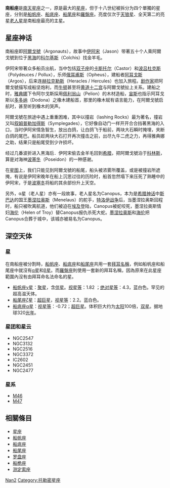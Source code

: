 {{unreferenced|time=2013-11-26T06:42:02+00:00}}
'''南船座'''是[[南天星座|南天星座]]之一，原是最大的[[星座|星座]]，但于十八世纪被拆分为四个單獨的星座，分別是[[船帆座|船帆座]]、[[船底座|船底座]]、[[船尾座|船尾座]]和[[羅盤座|羅盤座]]。亮度仅次于[[天狼星|天狼星]]、全天第二的亮星[[老人星|老人星]]是南船座最亮的主星。

== 星座神话 ==
南船座即[[阿爾戈號|阿爾戈號]]（Argonauts），故事中[[伊阿宋|伊阿宋]]（Jason）带著五十个人乘阿爾戈號到位于[[黑海|黑海]]的[[科尔基斯|科尔基斯]]（Colchis）找金羊毛。

伊阿宋带著众多船员出航，当中包括[[双子座|双子座]]的[[卡斯托尔|卡斯托尔]]（Castor）和[[波吕杜克斯|波吕杜克斯]]（Polydeuces / Pollux），乐师[[俄耳甫斯|俄耳甫斯]]（Opheus），建船者[[阿耳戈斯|阿耳戈斯]]（Argos），后来连[[赫拉克勒斯|赫拉克勒斯]]（Heracles / Hercules）也加入旅程。[[剧作家|剧作家]]把阿爾戈號描写成船坚炮利，而[[艾萨克·牛顿|牛顿]]甚至将[[黄道十二宫|黄道十二宫]]与阿爾戈號扯上关系。建船之时，[[雅典娜|雅典娜]]下令阿尔戈斯採用[[佩利翁山|佩利翁山]]（Pelion）的木材造船，[[宙斯|宙斯]]也指示阿耳戈斯以[[多多纳|多多纳]]（Dodona）之橡木建船首，那里的橡木赋有语言能力，在阿爾戈號启航时，甚至听到橡木的哭声。

阿爾戈號在旅途中遇上重重困难，其中以撞岩（lashing Rocks）最为著名，撞岩又叫[[叙姆普勒加得斯|叙姆普勒加得斯]]（Symplegades），它好像自动门一样开开合合挡著黑海的入口，当时伊阿宋情急智生，放出白鸽，让白鸽飞于船前，两块大石瞬时掩埋，夹断白鸽的尾巴。船员趁两块大石打开再次撞击之前，出尽九牛二虎之力，再得雅典娜之助，结果只是船尾受到少许损坏。

经过几番波折进入黑海后．伊阿宋偷去金羊毛回到[[希腊|希腊]]，把阿爾戈號泊于[[科林斯|科林斯]]，算是对海神[[波塞冬|波塞冬]]（Poseidon）的一种感谢。

在[[星图|星图]]上，我们只能见到阿爾戈號的船尾，船头被浓雾所覆盖，或是被撞岩所遮掩，有说是伊阿宋晚年在船上沉思过往的历险时，船首忽然塌下来压死了熟睡中的伊阿宋，于是[[波塞冬|波塞冬]]将船的其余部份升上天空。

另外，α星（老人星）亦有一段故事，老人星名为Canopus，本为是[[希腊神话|希腊神话]]中[[斯巴达|斯巴达]]的国王[[墨涅拉奥斯|墨涅拉奥斯]]（Menelaus）的舵手，[[特洛伊战争|特洛伊战争]]后，当墨涅拉奥斯回程时，船只被吹离航道，他们被迫在[[埃及|埃及]]登陆，Canopus被蛇咬死，墨涅拉奥斯情妇[[海伦|海伦]]（Helen of Troy）替Canopus报仇杀死大蛇。[[墨涅拉奥斯|墨涅拉奥斯]]和[[海伦|海伦]]把Canopus合葬于城中，该城亦被易名为Canopus。

== 深空天体 ==
===星===
在南船座被分割時，[[船帆座|船帆座]]、[[船底座|船底座]]和[[船尾座|船尾座]]共用一套[[拜耳命名法|拜耳名稱]]，例如船帆座和船尾座中就沒有[[老人星|α星]]和[[南船五|β星]]。而[[羅盤座|羅盤座]]則使用一套新的拜耳名稱，因為原來在此星座範圍內沒有由拜耳命名法命名的星。
*[[天社一|船帆座γ星]]：[[聚星|聚星]]，含[[伴星|伴星]]。[[视星等|视星等]]：1.82 ；[[绝对星等|绝对星等]]：4.3，蓝白色。罕见的超高温天体。
*[[弧矢增二十二|船尾座ζ星]]：[[超巨星|超巨星]]，[[视星等|视星等]]：2.2。蓝白色。
*[[老人星|船底座α星]]：[[视星等|视星等]]：-0.72；[[超巨星|超巨星]]。体积巨大约为[[太阳|太阳]]100倍，[[双星|双星]]。据地球320[[光年|光年]]。

===星团和星云===
*NGC2547
*NGC3132
*NGC2516
*NGC3372
*IC2602
*NGC2451
*NGC2477

===星系===
*[[M46|M46]]
*[[M47|M47]]

==相關條目==
*[[星座|星座]]
*[[船帆座|船帆座]]
*[[船底座|船底座]]
*[[船尾座|船尾座]]
*[[罗盘座|罗盘座]]
*[[船桅座|船桅座]]
*[[测定索座|测定索座]]

{{Commons|Auriga|南船座}}

{{Constellations/historic}}
{{ConstellationsNLDLAltered}}
{{星座/現代}}

[[Category:已废弃星座|Nan2]]
[[Category:托勒密星座|Category:托勒密星座]]